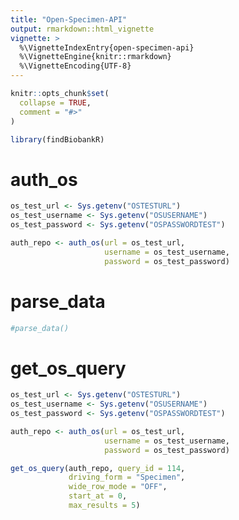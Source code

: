 ```yaml
---
title: "Open-Specimen-API"
output: rmarkdown::html_vignette
vignette: >
  %\VignetteIndexEntry{open-specimen-api}
  %\VignetteEngine{knitr::rmarkdown}
  %\VignetteEncoding{UTF-8}
---
```


```r
knitr::opts_chunk$set(
  collapse = TRUE,
  comment = "#>"
)
```

```r
library(findBiobankR)
```

<!-- WARNING - This vignette is generated by {fusen} from dev/OpenSpecimenAPI.Rmd: do not edit by hand -->

# auth_os

    

  

```r

os_test_url <- Sys.getenv("OSTESTURL")
os_test_username <- Sys.getenv("OSUSERNAME")
os_test_password <- Sys.getenv("OSPASSWORDTEST")

auth_repo <- auth_os(url = os_test_url,
                     username = os_test_username,
                     password = os_test_password)

```

  


  

# parse_data

    

  

```r
#parse_data()
```

  

  

# get_os_query

    

  

```r

os_test_url <- Sys.getenv("OSTESTURL")
os_test_username <- Sys.getenv("OSUSERNAME")
os_test_password <- Sys.getenv("OSPASSWORDTEST")

auth_repo <- auth_os(url = os_test_url,
                     username = os_test_username,
                     password = os_test_password)

get_os_query(auth_repo, query_id = 114,
             driving_form = "Specimen",
             wide_row_mode = "OFF",
             start_at = 0,
             max_results = 5)
```

  

  


